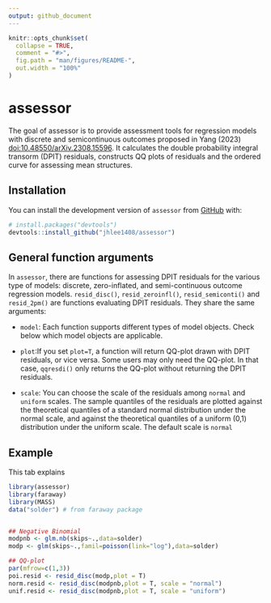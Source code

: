 ```yaml
---
output: github_document
---
```


<!-- README.md is generated from README.Rmd. Please edit that file -->

```r
knitr::opts_chunk$set(
  collapse = TRUE,
  comment = "#>",
  fig.path = "man/figures/README-",
  out.width = "100%"
)
```

# assessor

<!-- badges: start -->
<!-- badges: end -->

The goal of assessor is to provide assessment tools for regression models with discrete and semicontinuous outcomes proposed in Yang (2023) <doi:10.48550/arXiv.2308.15596>. It calculates the double probability 
integral transorm (DPIT) residuals, constructs QQ plots of residuals and the ordered curve for assessing mean 
structures.

## Installation

You can install the development version of `assessor` from [GitHub](https://github.com/jhlee1408/assessor) 
with:

``` r
# install.packages("devtools")
devtools::install_github("jhlee1408/assessor")
```

## General function arguments
In `assessor`, there are functions for assessing DPIT residuals for the various type of models: discrete, zero-inflated, and semi-continuous outcome regression models. `resid_disc()`, `resid_zeroinfl()`, `resid_semiconti()` and `resid_2pm()` are functions evaluating DPIT residuals. 
They share the same arguments:

* `model`: Each function supports different types of model objects. Check below which model objects are applicable.

* `plot`:If you set `plot=T`, a function will return QQ-plot drawn with DPIT residuals, or vice versa. 
Some users may only need the QQ-plot. In that case, `qqresdi()` only returns the QQ-plot without returning the DPIT residuals.

* `scale`: You can choose the scale of the residuals among `normal` and `uniform` scales. The sample quantiles of the residuals are plotted against the theoretical quantiles of a standard normal distribution under the normal scale, and against the theoretical quantiles of a uniform (0,1) distribution under the uniform scale. The default scale is `normal`

## Example
This tab explains 

```r
library(assessor)
library(faraway) 
library(MASS)
data("solder") # from faraway package


## Negative Binomial
modpnb <- glm.nb(skips~.,data=solder)
modp <- glm(skips~.,famil=poisson(link="log"),data=solder)

## QQ-plot
par(mfrow=c(1,3))
poi.resid <- resid_disc(modp,plot = T)
norm.resid <- resid_disc(modpnb,plot = T, scale = "normal")
unif.resid <- resid_disc(modpnb,plot = T, scale = "uniform")
```


